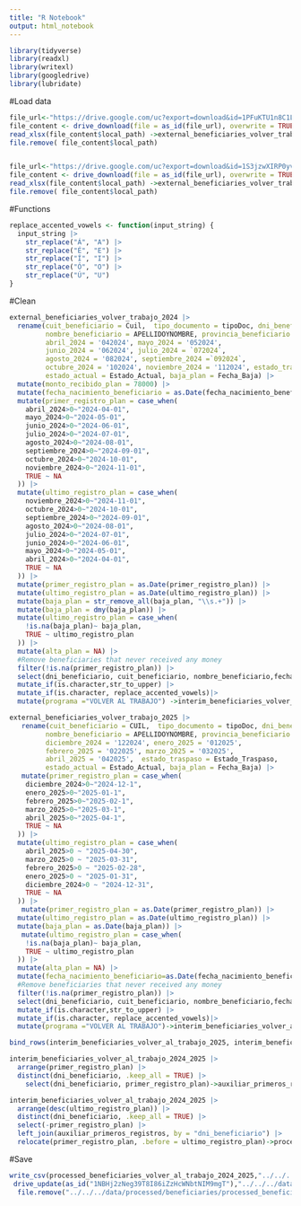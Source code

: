 ```yaml
---
title: "R Notebook"
output: html_notebook
---
```


```r
library(tidyverse)
library(readxl)
library(writexl)
library(googledrive)
library(lubridate)

```

#Load data
```r
file_url<-"https://drive.google.com/uc?export=download&id=1PFuKTU1n8C1LLqt4gwB3hjDNfyjBa-Gr"
file_content <- drive_download(file = as_id(file_url), overwrite = TRUE)
read_xlsx(file_content$local_path) ->external_beneficiaries_volver_trabajo_2024
file.remove( file_content$local_path)


file_url<-"https://drive.google.com/uc?export=download&id=1S3jzwXIRP0yvgUExUpFHXcmsptGK0LBh"
file_content <- drive_download(file = as_id(file_url), overwrite = TRUE)
read_xlsx(file_content$local_path) ->external_beneficiaries_volver_trabajo_2025
file.remove( file_content$local_path)
```

#Functions
```r
replace_accented_vowels <- function(input_string) {
  input_string |>
    str_replace("Á", "A") |>
    str_replace("É", "E") |>
    str_replace("Í", "I") |>
    str_replace("Ó", "O") |>
    str_replace("Ú", "U")
}
```



#Clean

```r
external_beneficiaries_volver_trabajo_2024 |> 
  rename(cuit_beneficiario = Cuil,  tipo_documento = tipoDoc, dni_beneficiario = numeroDocumento, 
         nombre_beneficiario = APELLIDOYNOMBRE, provincia_beneficiario = Provincia, fecha_nacimiento_beneficiario = FechaNacimiento,
         abril_2024 = '042024', mayo_2024 = '052024',
         junio_2024 = '062024', julio_2024 = `072024`,
         agosto_2024 = '082024', septiembre_2024 =`092024`,
         octubre_2024 = '102024', noviembre_2024 = '112024', estado_traspaso = Estado_Traspaso,
         estado_actual = Estado_Actual, baja_plan = Fecha_Baja) |> 
  mutate(monto_recibido_plan = 78000) |> 
  mutate(fecha_nacimiento_beneficiario = as.Date(fecha_nacimiento_beneficiario)) |> 
  mutate(primer_registro_plan = case_when(
    abril_2024>0~"2024-04-01",
    mayo_2024>0~"2024-05-01",
    junio_2024>0~"2024-06-01",
    julio_2024>0~"2024-07-01",
    agosto_2024>0~"2024-08-01",
    septiembre_2024>0~"2024-09-01",
    octubre_2024>0~"2024-10-01",
    noviembre_2024>0~"2024-11-01",
    TRUE ~ NA
  )) |> 
  mutate(ultimo_registro_plan = case_when(
    noviembre_2024>0~"2024-11-01",
    octubre_2024>0~"2024-10-01",
    septiembre_2024>0~"2024-09-01",
    agosto_2024>0~"2024-08-01",
    julio_2024>0~"2024-07-01",
    junio_2024>0~"2024-06-01",
    mayo_2024>0~"2024-05-01",
    abril_2024>0~"2024-04-01",
    TRUE ~ NA
  )) |>
  mutate(primer_registro_plan = as.Date(primer_registro_plan)) |> 
  mutate(ultimo_registro_plan = as.Date(ultimo_registro_plan)) |> 
  mutate(baja_plan = str_remove_all(baja_plan, "\\s.+")) |> 
  mutate(baja_plan = dmy(baja_plan)) |> 
  mutate(ultimo_registro_plan = case_when(
    !is.na(baja_plan)~ baja_plan,
    TRUE ~ ultimo_registro_plan
  )) |> 
  mutate(alta_plan = NA) |> 
  #Remove beneficiaries that never received any money
  filter(!is.na(primer_registro_plan)) |> 
  select(dni_beneficiario, cuit_beneficiario, nombre_beneficiario,fecha_nacimiento_beneficiario, provincia_beneficiario,  alta_plan, baja_plan, primer_registro_plan, ultimo_registro_plan ) |> 
  mutate_if(is.character,str_to_upper) |> 
  mutate_if(is.character, replace_accented_vowels)|> 
  mutate(programa ="VOLVER AL TRABAJO") ->interim_beneficiaries_volver_al_trabajo_2024
```

```r
external_beneficiaries_volver_trabajo_2025 |> 
   rename(cuit_beneficiario = CUIL,  tipo_documento = tipoDoc, dni_beneficiario = numeroDocumento, 
         nombre_beneficiario = APELLIDOYNOMBRE, provincia_beneficiario = Provincia, fecha_nacimiento_beneficiario = FechaNacimiento,
         diciembre_2024 = '122024', enero_2025 = '012025',
         febrero_2025 = '022025', marzo_2025 = '032025',
         abril_2025 = '042025',  estado_traspaso = Estado_Traspaso,
         estado_actual = Estado_Actual, baja_plan = Fecha_Baja) |> 
   mutate(primer_registro_plan = case_when(
    diciembre_2024>0~"2024-12-1",
    enero_2025>0~"2025-01-1",
    febrero_2025>0~"2025-02-1",
    marzo_2025>0~"2025-03-1",
    abril_2025>0~"2025-04-1",
    TRUE ~ NA
  )) |> 
  mutate(ultimo_registro_plan = case_when(
    abril_2025>0 ~ "2025-04-30",
    marzo_2025>0 ~ "2025-03-31",
    febrero_2025>0 ~ "2025-02-28",
    enero_2025>0 ~ "2025-01-31",
    diciembre_2024>0 ~ "2024-12-31",
    TRUE ~ NA
  )) |> 
   mutate(primer_registro_plan = as.Date(primer_registro_plan)) |> 
  mutate(ultimo_registro_plan = as.Date(ultimo_registro_plan)) |> 
  mutate(baja_plan = as.Date(baja_plan)) |> 
   mutate(ultimo_registro_plan = case_when(
    !is.na(baja_plan)~ baja_plan,
    TRUE ~ ultimo_registro_plan
  )) |> 
  mutate(alta_plan = NA) |> 
  mutate(fecha_nacimiento_beneficiario=as.Date(fecha_nacimiento_beneficiario)) |> 
  #Remove beneficiaries that never received any money
  filter(!is.na(primer_registro_plan)) |> 
  select(dni_beneficiario, cuit_beneficiario, nombre_beneficiario,fecha_nacimiento_beneficiario, provincia_beneficiario,  alta_plan, baja_plan, primer_registro_plan, ultimo_registro_plan ) |> 
  mutate_if(is.character,str_to_upper) |> 
  mutate_if(is.character, replace_accented_vowels)|> 
  mutate(programa ="VOLVER AL TRABAJO")->interim_beneficiaries_volver_al_trabajo_2025
```

```r
bind_rows(interim_beneficiaries_volver_al_trabajo_2025, interim_beneficiaries_volver_al_trabajo_2024)->interim_beneficiaries_volver_al_trabajo_2024_2025

interim_beneficiaries_volver_al_trabajo_2024_2025 |> 
  arrange(primer_registro_plan) |> 
  distinct(dni_beneficiario, .keep_all = TRUE) |> 
    select(dni_beneficiario, primer_registro_plan)->auxiliar_primeros_registros

interim_beneficiaries_volver_al_trabajo_2024_2025 |> 
  arrange(desc(ultimo_registro_plan)) |> 
  distinct(dni_beneficiario, .keep_all = TRUE) |> 
  select(-primer_registro_plan) |> 
  left_join(auxiliar_primeros_registros, by = "dni_beneficiario") |> 
  relocate(primer_registro_plan, .before = ultimo_registro_plan)->processed_beneficiaries_volver_al_trabajo_2024_2025

```

#Save
```r
write_csv(processed_beneficiaries_volver_al_trabajo_2024_2025,"../../../data/processed/beneficiaries/processed_beneficiaries_volver_al_trabajo_2024_2025.csv")
 drive_update(as_id("1NBHj2zNeg39T8I86iZzHcWNbtNIM9mgT"),"../../../data/processed/beneficiaries/processed_beneficiaries_volver_al_trabajo_2024_2025.csv")
  file.remove("../../../data/processed/beneficiaries/processed_beneficiaries_volver_al_trabajo_2024_2025.csv")
```


